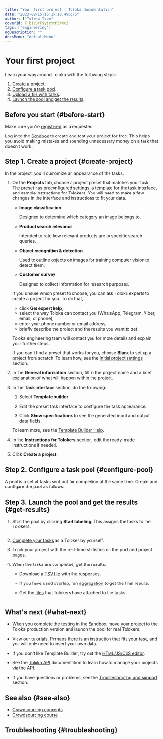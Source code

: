 ```yaml
---
title: "Your first project | Toloka documentation"
date: "2023-02-15T15:15:18.496576"
author: ["Toloka Team"]
coverId: F_bIcOYF9yjrxkPZrXc3
tags: ["engineering"]
ogDescription: ""
docsMenu: "defaultMenu"
---
```



# Your first project

Learn your way around Toloka with the following steps:

1. [Create a project](#create-project).
1. [Configure a task pool](#configure-pool).
1. [Upload a file with tasks](#upload-tasks).
1. [Launch the pool and get the results](#get-results).

## Before you start {#before-start}

Make sure you're [registered](/docs/guide/access) as a requester.

Log in to the [Sandbox](/docs/guide/sandbox) to create and test your project for free. This helps you avoid making mistakes and spending unnecessary money on a task that doesn't work.

## Step 1. Create a project {#create-project}

In the project, you'll customize an appearance of the tasks.

1. On the **Projects** tab, choose a project preset that matches your task. The preset has preconfigured settings, a template for the task interface, and sample instructions for Tolokers. You will need to make a few changes in the interface and instructions to fit your data.

    <Cut title="Presets for popular tasks">

    - **Image classification**

        Designed to determine which category an image belongs to.

    - **Product search relevance**

        Intended to rate how relevant products are to specific search queries.

    - **Object recognition & detection**

        Used to outline objects on images for training computer vision to detect them.

    - **Customer survey**

        Designed to collect information for research purposes.

    </Cut>

    <Note mode="tip" title="Tip">

    If you unsure which preset to choose, you can ask Toloka experts to create a project for you. To do that,

    - click **Get expert help**,
    - select the way Toloka can contact you (WhatsApp, Telegram, Viber, email, or phone),
    - enter your phone number or email address,
    - briefly describe the project and the results you want to get.

    Toloka engineering team will contact you for more details and explain your further steps.

    </Note>

    If you can't find a preset that works for you, choose **Blank** to set up a project from scratch. To learn how, see the [Initial project settings](/docs/guide/project) section.

1. In the **General information** section, fill in the project name and a brief explanation of what will happen within the project.

1. In the **Task interface** section, do the following:

    1. Select **Template builder**.

    1. Edit the preset task interface to configure the task appearance.

    1. Click **Show specifications** to see the generated input and output data fields.

    To learn more, see the [Template Builder Help](/docs/template-builder/).

1. In the **Instructions for Tolokers** section, edit the ready-made instructions if needed.

1. Click **Create a project**.

## Step 2. Configure a task pool {#configure-pool}

A pool is a set of tasks sent out for completion at the same time. Create and configure the pool as follows:

<TolokaRequesterPoolWizard/>

## Step 3. Launch the pool and get the results {#get-results}

1. Start the pool by clicking **Start labeling**. This assigns the tasks to the Tolokers.

    <Image withBackground imageId="1675426614914" alt="" />

1. [Complete your tasks](/docs/guide/sandbox#self) as a Toloker by yourself.

1. Track your project with the real-time statistics on the pool and project pages.

1. When the tasks are completed, get the results:

    - Download a [TSV file](/docs/guide/result-of-eval) with the responses.

    - If you have used overlap, run [aggregation](/docs/guide/result-aggregation) to get the final results.

    - Get the [files](/docs/guide/result-of-eval) that Tolokers have attached to the tasks.

<Image width="587px" withBackground imageId="1675426620140" alt="" />

## What's next {#what-next}

- When you complete the testing in the Sandbox, [move](/docs/guide/sandbox#export) your project to the Toloka production version and launch the pool for real Tolokers.

- View our [tutorials](/docs/tutorials/usecases). Perhaps there is an instruction that fits your task, and you will only need to insert your own data.

- If you don't like Template Builder, try out the [HTML/JS/CSS editor](/docs/guide/spec).

- See the [Toloka API](/docs/api/) documentation to learn how to manage your projects via the API.

- If you have questions or problems, see the [Troubleshooting and support](/docs/guide/troubleshooting/troubleshooting) section.

## See also {#see-also}

- [Crowdsourcing concepts](https://toloka.ai/knowledgebase/crowdsourcing-concepts/)
- [Crowdsourcing course](https://toloka.ai/academy/self-study-guide/)

## Troubleshooting {#troubleshooting}

<FaqTaskSuitable/>

<FaqStartNewProject/>

<ContactGuideSupport/>
